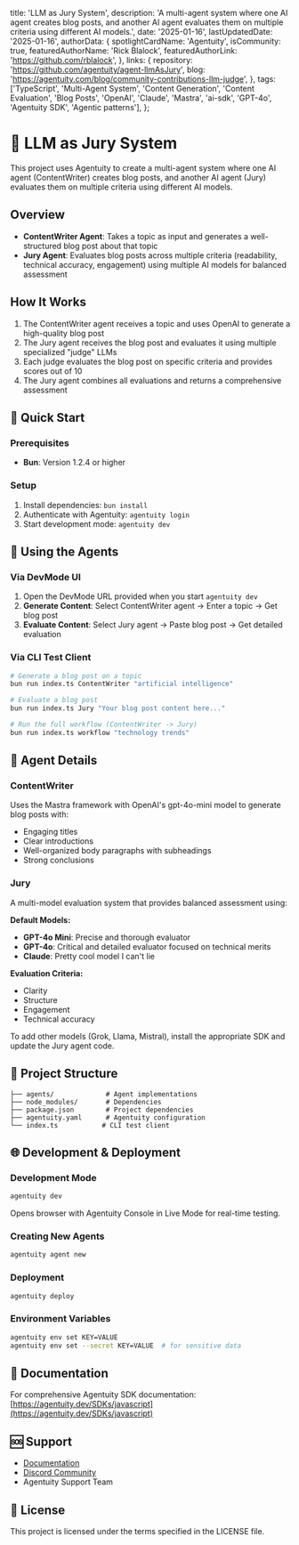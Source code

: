   title: 'LLM as Jury System',
  description: 'A multi-agent system where one AI agent creates blog posts, and another AI agent evaluates them on multiple criteria using different AI models.',
  date: '2025-01-16',
  lastUpdatedDate: '2025-01-16',
  authorData: {
    spotlightCardName: 'Agentuity',
    isCommunity: true,
    featuredAuthorName: 'Rick Blalock',
    featuredAuthorLink: 'https://github.com/rblalock',
  },
  links: {
    repository: 'https://github.com/agentuity/agent-llmAsJury',
    blog: 'https://agentuity.com/blog/community-contributions-llm-judge',
  },
  tags: ['TypeScript', 'Multi-Agent System', 'Content Generation', 'Content Evaluation', 'Blog Posts', 'OpenAI', 'Claude', 'Mastra', 'ai-sdk', 'GPT-4o', 'Agentuity SDK', 'Agentic patterns'],
};

# 🤖 LLM as Jury System

This project uses Agentuity to create a multi-agent system where one AI agent (ContentWriter) creates blog posts, and another AI agent (Jury) evaluates them on multiple criteria using different AI models.

## Overview

- **ContentWriter Agent**: Takes a topic as input and generates a well-structured blog post about that topic
- **Jury Agent**: Evaluates blog posts across multiple criteria (readability, technical accuracy, engagement) using multiple AI models for balanced assessment

## How It Works

1. The ContentWriter agent receives a topic and uses OpenAI to generate a high-quality blog post
2. The Jury agent receives the blog post and evaluates it using multiple specialized "judge" LLMs
3. Each judge evaluates the blog post on specific criteria and provides scores out of 10
4. The Jury agent combines all evaluations and returns a comprehensive assessment

## 🚀 Quick Start

### Prerequisites
- **Bun**: Version 1.2.4 or higher

### Setup
1. Install dependencies: `bun install`
2. Authenticate with Agentuity: `agentuity login`
3. Start development mode: `agentuity dev`

## 🎯 Using the Agents

### Via DevMode UI
1. Open the DevMode URL provided when you start `agentuity dev`
2. **Generate Content**: Select ContentWriter agent → Enter a topic → Get blog post
3. **Evaluate Content**: Select Jury agent → Paste blog post → Get detailed evaluation

### Via CLI Test Client
```bash
# Generate a blog post on a topic
bun run index.ts ContentWriter "artificial intelligence"

# Evaluate a blog post
bun run index.ts Jury "Your blog post content here..."

# Run the full workflow (ContentWriter -> Jury)
bun run index.ts workflow "technology trends"
```

## 🔧 Agent Details

### ContentWriter
Uses the Mastra framework with OpenAI's gpt-4o-mini model to generate blog posts with:
- Engaging titles
- Clear introductions
- Well-organized body paragraphs with subheadings
- Strong conclusions

### Jury
A multi-model evaluation system that provides balanced assessment using:

**Default Models:**
- **GPT-4o Mini**: Precise and thorough evaluator
- **GPT-4o**: Critical and detailed evaluator focused on technical merits
- **Claude**: Pretty cool model I can't lie

**Evaluation Criteria:**
- Clarity
- Structure 
- Engagement
- Technical accuracy

To add other models (Grok, Llama, Mistral), install the appropriate SDK and update the Jury agent code.

## 📁 Project Structure

```
├── agents/             # Agent implementations
├── node_modules/       # Dependencies
├── package.json        # Project dependencies
├── agentuity.yaml      # Agentuity configuration
└── index.ts           # CLI test client
```

## 🌐 Development & Deployment

### Development Mode
```bash
agentuity dev
```
Opens browser with Agentuity Console in Live Mode for real-time testing.

### Creating New Agents
```bash
agentuity agent new
```

### Deployment
```bash
agentuity deploy
```

### Environment Variables
```bash
agentuity env set KEY=VALUE
agentuity env set --secret KEY=VALUE  # for sensitive data
```

## 📖 Documentation

For comprehensive Agentuity SDK documentation: [https://agentuity.dev/SDKs/javascript](https://agentuity.dev/SDKs/javascript)

## 🆘 Support

- [Documentation](https://agentuity.dev/SDKs/javascript)
- [Discord Community](https://discord.com/invite/vtn3hgUfuc)
- Agentuity Support Team

## 📝 License

This project is licensed under the terms specified in the LICENSE file.
